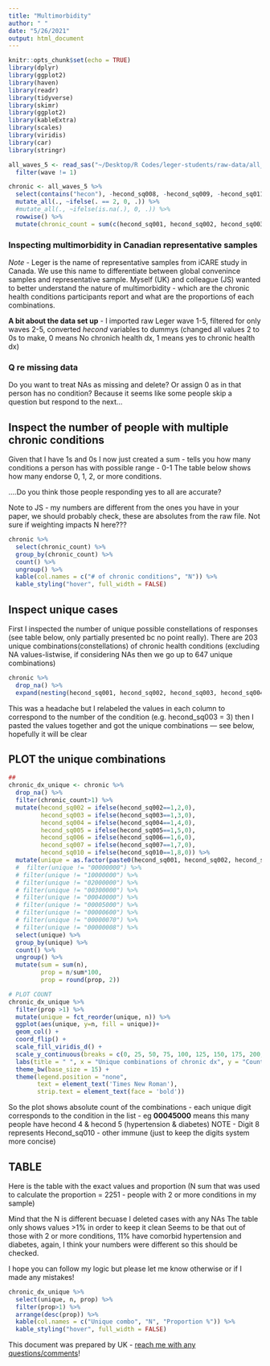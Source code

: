 ```yaml
---
title: "Multimorbidity"
author: " "
date: "5/26/2021"
output: html_document
---
```


```r
knitr::opts_chunk$set(echo = TRUE)
library(dplyr)
library(ggplot2)
library(haven)
library(readr)
library(tidyverse)
library(skimr)
library(ggplot2)
library(kableExtra)
library(scales)
library(viridis)
library(car)
library(stringr) 
```

```r
all_waves_5 <- read_sas("~/Desktop/R Codes/leger-students/raw-data/all_waves_5.sas7bdat") %>%
  filter(wave != 1)

chronic <- all_waves_5 %>%
  select(contains("hecon"), -hecond_sq008, -hecond_sq009, -hecond_sq011) %>%
  mutate_all(., ~ifelse(. == 2, 0, .)) %>%
  #mutate_all(., ~ifelse(is.na(.), 0, .)) %>%
  rowwise() %>%
  mutate(chronic_count = sum(c(hecond_sq001, hecond_sq002, hecond_sq003, hecond_sq004, hecond_sq005, hecond_sq006, hecond_sq007, hecond_sq010), na.rm = T))

```

### Inspecting multimorbidity in Canadian representative samples

*Note* - Leger is the name of representative samples from iCARE study in Canada. We use this name to differentiate between global convenince samples and representative sample. Myself (UK) and colleague (JS) wanted to better understand the nature of multimorbidity - which are the chronic health conditions participants report and what are the proportions of each combinations.

**A bit about the data set up** - I imported raw Leger wave 1-5, filtered for only waves 2-5, converted *hecond* variables to dummys (changed all values 2 to 0s to make, 0 means No chronich health dx, 1 means yes to chronic health dx)

### Q re missing data

Do you want to treat NAs as missing and delete? Or assign 0 as in that person has no condition? Because it seems like some people skip a question but respond to the next...

## Inspect the number of people with multiple chronic conditions

Given that I have 1s and 0s I now just created a sum - tells you how many conditions a person has with possible range - 0-1
The table below shows how many endorse 0, 1, 2, or more conditions.

....Do you think those people responding yes to all are accurate?

Note to JS - my numbers are different from the ones you have in your paper, we should probably check, these are absolutes from the raw file. Not sure if weighting impacts N here???

```r

chronic %>%
  select(chronic_count) %>%
  group_by(chronic_count) %>%
  count() %>%
  ungroup() %>%
  kable(col.names = c("# of chronic conditions", "N")) %>%
  kable_styling("hover", full_width = FALSE)

```

## Inspect unique cases

First I inspected the number of unique possible constellations of responses (see table below, only partially presented bc no point really).
There are 203 unique combinations(constellations) of chronic health conditions (excluding NA values-listwise, if considering NAs then we go up to 647 unique combinations)

```r
chronic %>%
  drop_na() %>%
  expand(nesting(hecond_sq001, hecond_sq002, hecond_sq003, hecond_sq004, hecond_sq005, hecond_sq006, hecond_sq007, hecond_sq010))
```

This was a headache but I relabeled the values in each column to correspond to the number of the condition (e.g. hecond_sq003 = 3) then I pasted the values together and got the unique combinations --- see below, hopefully it will be clear

## PLOT the unique combinations

```r
## 
chronic_dx_unique <- chronic %>%
  drop_na() %>%
  filter(chronic_count>1) %>%
  mutate(hecond_sq002 = ifelse(hecond_sq002==1,2,0),
         hecond_sq003 = ifelse(hecond_sq003==1,3,0),
         hecond_sq004 = ifelse(hecond_sq004==1,4,0),
         hecond_sq005 = ifelse(hecond_sq005==1,5,0),
         hecond_sq006 = ifelse(hecond_sq006==1,6,0),
         hecond_sq007 = ifelse(hecond_sq007==1,7,0),
         hecond_sq010 = ifelse(hecond_sq010==1,8,0)) %>%
  mutate(unique = as.factor(paste0(hecond_sq001, hecond_sq002, hecond_sq003, hecond_sq004, hecond_sq005, hecond_sq006, hecond_sq007, hecond_sq010))) %>%
  #  filter(unique != "00000000") %>%
  # filter(unique != "10000000") %>%
  # filter(unique != "02000000") %>%
  # filter(unique != "00300000") %>%
  # filter(unique != "00040000") %>%
  # filter(unique != "00005000") %>%
  # filter(unique != "00000600") %>%
  # filter(unique != "00000070") %>%
  # filter(unique != "00000008") %>%
  select(unique) %>%
  group_by(unique) %>%
  count() %>%
  ungroup() %>%
  mutate(sum = sum(n),
         prop = n/sum*100,
         prop = round(prop, 2))

# PLOT COUNT
chronic_dx_unique %>%
  filter(prop >1) %>%
  mutate(unique = fct_reorder(unique, n)) %>%
  ggplot(aes(unique, y=n, fill = unique))+
  geom_col() +
  coord_flip() +
  scale_fill_viridis_d() +
  scale_y_continuous(breaks = c(0, 25, 50, 75, 100, 125, 150, 175, 200, 225)) +
  labs(title = " ", x = "Unique combinations of chronic dx", y = "Count (N)") + 
  theme_bw(base_size = 15) +
  theme(legend.position = "none",
        text = element_text('Times New Roman'),
        strip.text = element_text(face = 'bold'))

```

So the plot shows absolute count of the combinations - each unique digit corresponds to the condition in the list - eg **00045000** means this many people have hecond 4 & hecond 5 (hypertension & diabetes)
NOTE - Digit 8 represents Hecond_sq010 - other immune (just to keep the digits system more concise)

## TABLE

Here is the table with the exact values and proportion (N sum that was used to calculate the proportion = 2251 - people with 2 or more conditions in my sample)
 
Mind that the N is different becuase I deleted cases with any NAs
The table only shows values >1% in order to keep it clean
Seems to be that out of those with 2 or more conditions, 11% have comorbid hypertension and diabetes, again, I think your numbers were different so this should be checked. 

I hope you can follow my logic but please let me know otherwise or if I made any mistakes! 

```r
chronic_dx_unique %>%
  select(unique, n, prop) %>%
  filter(prop>1) %>%
  arrange(desc(prop)) %>%
  kable(col.names = c("Unique combo", "N", "Proportion %")) %>%
  kable_styling("hover", full_width = FALSE)
```

This document was prepared by UK - [reach me with any questions/comments](mailto:dr.urska.kosir@gmail.com)!


